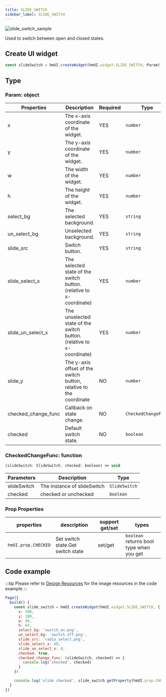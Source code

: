```yaml
---
title: SLIDE_SWITCH
sidebar_label: SLIDE_SWITCH
---
```


![slide_switch_sample](/img/api/slide_switch_sample.jpg)

Used to switch between open and closed states.

## Create UI widget

```js
const slideSwitch = hmUI.createWidget(hmUI.widget.SLIDE_SWITCH, Param)
```

## Type

### Param: object

| Properties          | Description                                                          | Required | Type                |
| ------------------- | -------------------------------------------------------------------- | -------- | ------------------- |
| x                   | The x-axis coordinate of the widget.                              | YES      | `number`            |
| y                   | The y-axis coordinate of the widget.                              | YES      | `number`            |
| w                   | The width of the widget.                                          | YES      | `number`            |
| h                   | The height of the widget.                                         | YES      | `number`            |
| select_bg           | The selected background.                                             | YES      | `string`            |
| un_select_bg        | Unselected background.                                               | YES      | `string`            |
| slide_src           | Switch button.                                                       | YES      | `string`            |
| slide_select_x      | The selected state of the switch button.(relative to x-coordinate)   | YES      | `number`            |
| slide_un_select_x   | The unselected state of the switch button.(relative to x-coordinate) | YES      | `number`            |
| slide_y             | The y-axis offset of the switch button, relative to the coordinate   | NO       | `number`            |
| checked_change_func | Callback on state change.                                            | NO       | `CheckedChangeFunc` |
| checked             | Default switch state.                                                | NO       | `boolean`           |

### CheckedChangeFunc: function

```js
(slideSwitch: SlideSwitch, checked: boolean) => void
```

| Parameters  | Description                 | Type          |
| ----------- | --------------------------- | ------------- |
| slideSwitch | The instance of slideSwitch | `SlideSwitch` |
| checked     | checked or unchecked        | `boolean`     |

### Prop Properties

| properties          | description                       | support get/set | types                                    |
| ------------------- | --------------------------------- | --------------- | ---------------------------------------- |
| `hmUI.prop.CHECKED` | Set switch state.Get switch state | set/get         | `boolean` returns bool type when you get |

## Code example

:::tip
Please refer to [Design Resources](../../../related-resources/design-resources.mdx) for the image resources in the code example
:::

```js
Page({
  build() {
    const slide_switch = hmUI.createWidget(hmUI.widget.SLIDE_SWITCH, {
      x: 200,
      y: 200,
      w: 96,
      h: 64,
      select_bg: 'switch_on.png',
      un_select_bg: 'switch_off.png',
      slide_src: 'radio_select.png',
      slide_select_x: 40,
      slide_un_select_x: 8,
      checked: true,
      checked_change_func: (slideSwitch, checked) => {
        console.log('checked', checked)
      }
    })

    console.log('slide checked', slide_switch.getProperty(hmUI.prop.CHECKED))
  }
})
```
